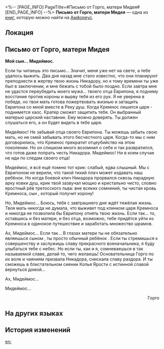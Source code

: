 <%-- [PAGE_INFO]
PageTitle=#Письмо от Горго, матери Мидея#
[END_PAGE_INFO] --%>
{{Дополнить}}
{{Книга Инфобокс
|id           = 481
|Название     = 
|Изображение  = Предмет Книга Амфореус 1.png
|Мир          = Амфореус
|Томов        = 1
|Автор        = <!--нужно добавить-->
|Описание     = Письмо на скрижали из Кремноса прошлого. Последнее послание Горго, матери Мидея.
|Том1         = {{tx}}
|Источник1    = {{tx|Отсутствует источник}}
|Персонажи    = 
|Фракции      = 
}}
'''Письмо от Горго, матери Мидея''' — одна из [[Книги|книг]], которую можно найти на [[Амфореус]].

==Локация==
{{Отметка карты|<!--название карты-->|<!--id отметки-->}}

==Письмо от Горго, матери Мидея==
'''Мой сын... Мидеймос.'''

Если ты читаешь это письмо... Значит, меня уже нет на свете, а тебе удалось выжить. Два дня назад мне стало известно, что они планируют преподнести в жертву твою жизнь Никадору, но к тому времени ты уже был в заключении, и мне бежать с тобой было поздно. Если завтра мне не удастся переубедить моего мужа... твоего отца Еврипона, я подниму восстание против короны и вырву тебя из его рук. Я не уверена в победе, но твоя мать готова пожертвовать жизнью и затащить Еврипона со мной вместе в Реку душ. Когда Кремнос лишится царя - поднимется хаос. Кратер сможет защитить тебя. Он выбранный матерью царский наставник. Ему можно доверять. Ты должен слушаться его, а он будет видеть в тебе царя.

Мидеймос! Не забывай отца своего Еврипона. Ты можешь забыть свою мать, но не смей забывать этого бесчестного царя. Когда-то мы с ним договорились, что Кремнос прекратит отцеубийство на этом поколении. Но он слишком много возомнил о себе и так развратился, что готов даже попрать честь Никадора. Мидеймос! Ни в коем случае не иди по следам своего отца!

Мидеймос, я всё ещё помню тот крик: слабый, едва слышный. Мы с Еврипоном не верили, что такой тихий плач может издавать наш ребёнок. Но когда боевой клич Никадора прорвался сквозь парадную арку ковки душ, крик твой зазвучал мощно и кристально чисто, словно яростный рёв третосского льва: вне всяких сомнений, ты чистая кровь Кремноса, сын {{Rubi|Горго|основательница Кремноса}}, который получит корону!

Но, Мидеймос... Боюсь, тебя с завтрашнего дня ждёт тяжёлая жизнь. Твоя мать никогда не думала, что выживет под клинком царя Кремноса и никогда не позволила бы Еврипону отнять твою жизнь. Если так... то, оставшись и без матери, и без отца, возможно, тебе придётся уйти из Кремноса в одинокое путешествие и заработать множество шрамов.

Ах, Мидеймос... Если так... В глазах матери ты не обязательно являешься сыном {{Rubi|Горго|основательница Кремноса}}, ты просто обычный ребёнок {{Rubi|Горго|царица Кремноса}}. Если ты стремишься к совершенству и заслужишь славу прекрасного военачальника, я буду улыбаться тебе с небес. Но если ты, как и я, сомневаешься в так называемой славе, делай то, чего желаешь! Основательница Горго по их воле и чаяниям призвала Никадора, снискала славу раздора. И ты сможешь в блистательном сиянии Копья Ярости с истинной славой вернуться домой...

Ах, Мидеймос...

Мидеймос...

<div align="right">Горго</div>

==На других языках==
{{На других языках
|en   = Letter from Gorgo, Mydei's Mother
|zhs  = 万敌之母，歌耳戈的遗信
|zht  = 萬敵之母&mdash;&mdash;歌耳戈的遺信
|ja   = モーディスの母、ゴルゴーの遺書
|ko   = 마이데이의 어머니, 고르고의 유서
|es   = Carta de Gorgo, la madre de Midei
|fr   = Lettre de Gorgo, la mère de Mydei
|ru   = Письмо от Горго, матери Мидея
|th   = จดหมายสั่งลาจาก Gorgo มารดาของ Mydei
|vi   = Di Thư Của Gorgo, Mẹ Của Mydei
|de   = Letzter Brief von Gorgo, Mutter von Mydei
|id   = Surat Peninggalan Gorgo, Ibu Mydei
|pt   = Carta de Gorgo, Mãe de Mydei
}}

==История изменений==
{{История изменений|3.5}}

[[en:]]